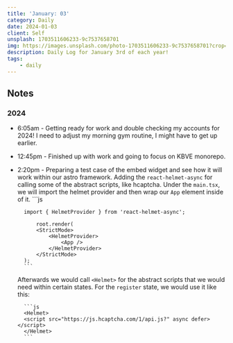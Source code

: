 ```yaml
---
title: 'January: 03'
category: Daily
date: 2024-01-03
client: Self
unsplash: 1703511606233-9c7537658701
img: https://images.unsplash.com/photo-1703511606233-9c7537658701?crop=entropy&cs=srgb&fm=jpg&ixid=MnwzNjM5Nzd8MHwxfHJhbmRvbXx8fHx8fHx8fDE2ODE3NDg2ODY&ixlib=rb-4.0.3&q=85
description: Daily Log for January 3rd of each year!
tags:
    - daily
---
```

## Notes

### 2024

- 6:05am - Getting ready for work and double checking my accounts for 2024!
    I need to adjust my morning gym routine, I might have to get up earlier.

- 12:45pm - Finished up with work and going to focus on KBVE monorepo.

- 2:20pm - Preparing a test case of the embed widget and see how it will work within our astro framework.
    Adding the `react-helmet-async` for calling some of the abstract scripts, like hcaptcha.
    Under the `main.tsx`, we will import the helmet provider and then wrap our `App` element inside of it.
        ```js

        import { HelmetProvider } from 'react-helmet-async';

            root.render(
            <StrictMode>
                <HelmetProvider>
                    <App />
                </HelmetProvider>
            </StrictMode>
        );
        ```
    Afterwards we would call `<Helmet>` for the abstract scripts that we would need within certain states.
    For the `register` state, we would use it like this:

        ```js
        <Helmet>        
        <script src="https://js.hcaptcha.com/1/api.js?" async defer></script>
        </Helmet>
        ```

    
